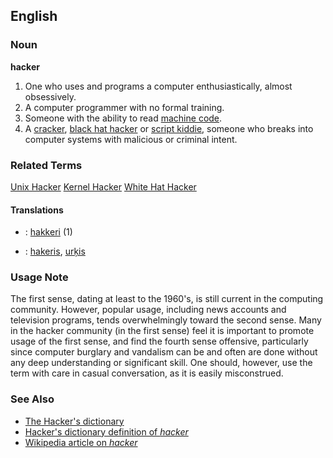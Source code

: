 ==English==

=== Noun ===
'''hacker'''
# One who uses and programs a computer enthusiastically, almost obsessively.
# A computer programmer with no formal training.
# Someone with the ability to read [[machine code]].
# A [[cracker]], [[black hat hacker]] or [[script kiddie]], someone who breaks into computer systems with malicious or criminal intent.

<!-- Please do not change this to "a term commonly confused with ..." or other such.  The usage note below makes the issue abundantly clear.  In common usage, this *is* the meaning.  I don't like it either, but when a newspaper article says "a hacker broke in ..." they don't mean "a term commonly confused with cracker broke in."  They mean "a cracker broke in." --dmh -->

===Related Terms===
[[Unix Hacker]]
[[Kernel Hacker]]
[[White Hat Hacker]]

====Translations====
*{{fi}}: [[hakkeri]] (1)
*{{lv}}: [[hakeris]], [[urķis]]

===Usage Note===

The first sense, dating at least to the 1960's, is still current in the computing community.  However, popular usage, including news accounts and television programs, tends overwhelmingly toward the second sense.  Many in the hacker community (in the first sense) feel it is important to promote usage of the first sense, and find the fourth sense offensive, particularly since computer burglary and vandalism can be and often are done without any deep understanding or significant skill.  One should, however, use the term with care in casual conversation, as it is easily misconstrued.

===See Also===

*[http://catb.org/~esr/jargon/index.html The Hacker's dictionary]
*[http://catb.org/~esr/jargon/html/H/hacker.html Hacker's dictionary definition of ''hacker'']
*[[w:hacker|Wikipedia article on ''hacker'']]